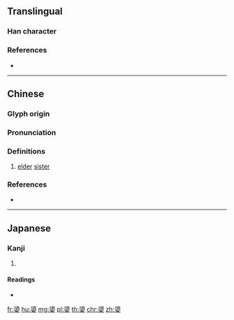 {{also|媭}}
==Translingual==

===Han character===
{{Han char|rn=38|rad=女|as=12|sn=15|four=21404|canj=HCV|ids=⿱須女}}

===References===
* {{Han ref|kx=0271.160|dkj=06723|dj=0538.090|hdz=21081.110|uh=5B03|ud=23299|bh=E559|bd=58713}}

----

==Chinese==
{{zh-forms|s=媭}}

===Glyph origin===
{{Han etym}}

===Pronunciation===
{{zh-pron
|m=xū
|c=seoi1
|mc=y
|oc=y
|cat=
}}

===Definitions===
{{zh-hanzi}}

# {{lb|zh|archaic|used in the {{w|state of Chu}}}} [[elder]] [[sister]]

===References===
* {{R:twedu|B00710}}

----

==Japanese==

===Kanji===
{{ja-kanji|grade=|rs=女12}}

# {{defn|lang=ja|sort=女12}}

====Readings====
* {{ja-readings|on=[[しゅ]] (shu)|kun=[[あね]] (ane)}}

[[fr:嬃]]
[[hu:嬃]]
[[mg:嬃]]
[[pl:嬃]]
[[th:嬃]]
[[chr:嬃]]
[[zh:嬃]]